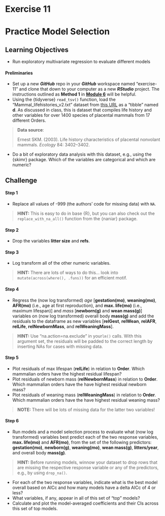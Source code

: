 # Exercise 11 {.unnumbered}

# Practice Model Selection {.unnumbered}

## Learning Objectives {.unnumbered}

- Run exploratory multivariate regression to evaluate different models

#### Preliminaries {.unnumbered}

- Set up a new ***GitHub*** repo in your ***GitHub*** workspace named "exercise-11" and clone that down to your computer as a new ***RStudio*** project. The instructions outlined as **Method 1** in [**Module 6**](#module-06) will be helpful.
- Using the {tidyverse} `read_tsv()` function, load the "Mammal_lifehistories_v2.txt" dataset from [this URL](https://raw.githubusercontent.com/difiore/ada-datasets/main/Mammal_lifehistories_v2.txt) as a "tibble" named **d**. As discussed in class, this is dataset that compiles life history and other variables for over 1400 species of placental mammals from 17 different Orders.

> **Data source**:
>
> Ernest SKM. (2003). Life history characteristics of placental nonvolant mammals. *Ecology* 84: 3402–3402.

- Do a bit of exploratory data analysis with this dataset, e.g., using the {skimr} package. Which of the variables are categorical and which are numeric?

## Challenge {.unnumbered}
#### Step 1 {.unnumbered}

- Replace all values of -999 (the authors' code for missing data) with `NA`.

> **HINT:** This is easy to do in base {R}, but you can also check out the `replace_with_na_all()` function from the {naniar} package.

#### Step 2 {.unnumbered}

- Drop the variables **litter size** and **refs**.

#### Step 3 {.unnumbered}

- Log transform all of the other numeric variables.

> **HINT:** There are lots of ways to do this... look into `mutate(across(where(), .funs))` for an efficient motif.

#### Step 4 {.unnumbered}

- Regress the (now log transformed) *age* [**gestation(mo)**, **weaning(mo)**, **AFR(mo)** (i.e., age at first reproduction), and **max. life(mo)** (i.e., maximum lifespan)] and *mass* [**newborn(g)** and **wean mass(g)**] variables on (now log transformed) overall body **mass(g)** and add the residuals to the dataframe as new variables [**relGest**, **relWean**, **relAFR**, **relLife**, **relNewbornMass**, and **relWeaningMass**].

> **HINT:** Use "na.action=na.exclude" in your`lm()` calls. With this argument set, the residuals will be padded to the correct length by inserting NAs for cases with missing data.

#### Step 5 {.unnumbered}

- Plot residuals of max lifespan (**relLife**) in relation to **Order**. Which mammalian orders have the highest residual lifespan?
- Plot residuals of newborn mass (**relNewbornMass**) in relation to **Order**. Which mammalian orders have the have highest residual newborn mass?
- Plot residuals of weaning mass (**relWeaningMass**) in relation to **Order**. Which mammalian orders have the have highest residual weaning mass?

> **NOTE:** There will be lots of missing data for the latter two variables!

#### Step 6 {.unnumbered}

- Run models and a model selection process to evaluate what (now log transformed) variables best predict each of the two response variables, **max. life(mo)** and **AFR(mo)**, from the set of the following predictors: **gestation(mo)**, **newborn(g)**, **weaning(mo)**, **wean mass(g)**, **litters/year**, and overall body **mass(g)**.

> **HINT:** Before running models, winnow your dataset to drop rows that are missing the respective response variable or any of the predictors, e.g., by using `drop_na()`.

- For each of the two response variables, indicate what is the best model overall based on AICc and how many models have a delta AICc of 4 or less?
- What variables, if any, appear in all of this set of "top" models?
- Calculate and plot the model-averaged coefficients and their CIs across this set of top models.
